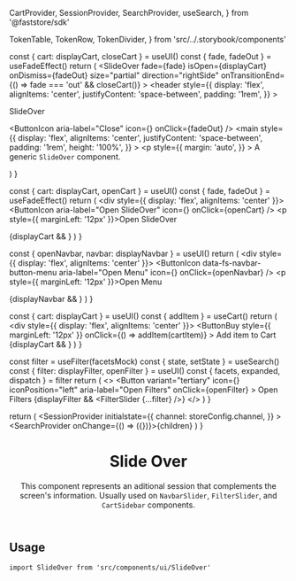 
  CartProvider,
  SessionProvider,
  SearchProvider,
  useSearch,
} from '@faststore/sdk'









  TokenTable,
  TokenRow,
  TokenDivider,
} from 'src/../.storybook/components'

<Meta component={SlideOver} title="Organisms/SlideOver" />

  const { cart: displayCart, closeCart } = useUI()
  const { fade, fadeOut } = useFadeEffect()
  return (
    <SlideOver
      fade={fade}
      isOpen={displayCart}
      onDismiss={fadeOut}
      size="partial"
      direction="rightSide"
      onTransitionEnd={() => fade === 'out' && closeCart()}
    >
      <header
        style={{
          display: 'flex',
          alignItems: 'center',
          justifyContent: 'space-between',
          padding: '1rem',
        }}
      >
        <div>
          <p className="text__lead">SlideOver</p>
        </div>
        <ButtonIcon
          aria-label="Close"
          icon={<Icon name="X" width={32} height={32} />}
          onClick={fadeOut}
        />
      </header>
      <main
        style={{
          display: 'flex',
          alignItems: 'center',
          justifyContent: 'space-between',
          padding: '1rem',
          height: '100%',
        }}
      >
        <p
          style={{
            margin: 'auto',
          }}
        >
          A generic <code>SlideOver</code> component.
        </p>
      </main>
    </SlideOver>
  )
}

  const { cart: displayCart, openCart } = useUI()
  const { fade, fadeOut } = useFadeEffect()
  return (
    <div style={{ display: 'flex', alignItems: 'center' }}>
      <ButtonIcon
        aria-label="Open SlideOver"
        icon={<Icon name="List" width={32} height={32} />}
        onClick={openCart}
      />
      <p style={{ marginLeft: '12px' }}>Open SlideOver</p>
      {displayCart && <SlideOverTemplate />}
    </div>
  )
}

  const { openNavbar, navbar: displayNavbar } = useUI()
  return (
    <div style={{ display: 'flex', alignItems: 'center' }}>
      <ButtonIcon
        data-fs-navbar-button-menu
        aria-label="Open Menu"
        icon={<Icon name="List" width={32} height={32} />}
        onClick={openNavbar}
      />
      <p style={{ marginLeft: '12px' }}>Open Menu</p>
      {displayNavbar && <NavbarSlider />}
    </div>
  )
}

  const { cart: displayCart } = useUI()
  const { addItem } = useCart()
  return (
    <div style={{ display: 'flex', alignItems: 'center' }}>
      <CartToggle />
      <ButtonBuy
        style={{ marginLeft: '12px' }}
        onClick={() => addItem(cartItem)}
      >
        Add item to Cart
      </ButtonBuy>
      {displayCart && <CartSidebar />}
    </div>
  )
}

  const filter = useFilter(facetsMock)
  const { state, setState } = useSearch()
  const { filter: displayFilter, openFilter } = useUI()
  const { facets, expanded, dispatch } = filter
  return (
    <>
      <Button
        variant="tertiary"
        icon={<Icon name="FadersHorizontal" width={16} height={16} />}
        iconPosition="left"
        aria-label="Open Filters"
        onClick={openFilter}
      >
        Open Filters
      </Button>
      {displayFilter && <FilterSlider {...filter} />}
    </>
  )
}

  return (
    <SessionProvider
      initialstate={{
        channel: storeConfig.channel,
      }}
    >
      <CartProvider>
        <UIProvider>
          <SearchProvider onChange={() => ({})}>{children}</SearchProvider>
        </UIProvider>
      </CartProvider>
    </SessionProvider>
  )
}

<header>

# Slide Over

This component represents an aditional session that complements the screen's information. Usually used on `NavbarSlider`, `FilterSlider`, and `CartSidebar` components.

</header>

## Usage

`import SlideOver from 'src/components/ui/SlideOver'`

<Canvas>
  <Story name="default">
    <TemplateProvider>
      <Template />
    </TemplateProvider>
  </Story>
</Canvas>

<ArgsTable story="default" />

<TokenTable>
  <TokenRow
    token="--fs-slide-over-bkg-color"
    value="var(--fs-color-body-bkg)"
    isColor
  />
  <TokenRow
    token="--fs-slide-over-transition-timing"
    value="var(--fs-transition-timing)"
  />
</TokenTable>

---

## Variants

### Full

<TokenTable>
  <TokenRow token="--fs-slide-over-full-width" value="100vh" />
</TokenTable>

### Partial

<TokenTable>
  <TokenRow
    token="--fs-slide-over-partial-gap"
    value="calc(2 * var(--fs-grid-padding))"
  />
  <TokenRow
    token="--fs-slide-over-partial-width-mobile"
    value="calc(100vw - var(--fs-slide-over-partial-gap))"
  />
  <TokenRow
    token="--fs-slide-over-partial-width-notebook"
    value="calc(100% / 3)"
  />
  <TokenRow
    token="--fs-slide-over-partial-max-width-notebook"
    value="calc(var(--fs-grid-breakpoint-notebook) / 3)"
  />
</TokenTable>

---

## Use Cases

### Navbar Slider

An implementation of the `SlideOver` that represents the menu.

<Canvas>
  <Story name="use-cases-navbar-slider">
    <TemplateProvider>
      <TemplateNavbarSlider />
    </TemplateProvider>
  </Story>
</Canvas>

### Cart Sidebar

An implementation of the `SlideOver` that represents the summary of items added to the cart along with detailed information, and checkout option.

<Canvas>
  <Story name="use-cases-cart-sidebar">
    <TemplateProvider>
      <TemplateCartSidebar />
    </TemplateProvider>
  </Story>
</Canvas>

### Filter Slider

An implementation of the `SlideOver` that represents the mobile `Filter` view.

<Canvas>
  <Story name="use-cases-filter-slider">
    <TemplateProvider>
      <TemplateFilter />
    </TemplateProvider>
  </Story>
</Canvas>
